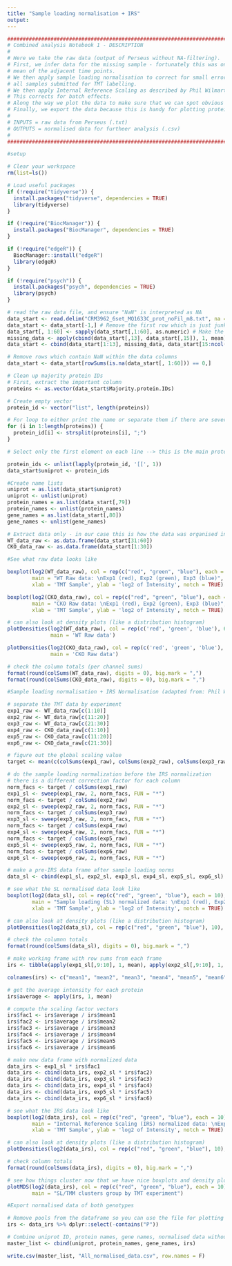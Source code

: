 ```yaml
---
title: "Sample loading normalisation + IRS"
output:
---
```


```r
#######################################################################################################################################
# Combined analysis Notebook 1 - DESCRIPTION
#
# Here we take the raw data (output of Perseus without NA-filtering).
# First, we infer data for the missing sample - fortunately this was one of the middle samples, so data is inferred by taking the 
# mean of the adjacent time points.
# We then apply sample loading normalisation to correct for small errors in pipetting - this assumes equal protein was used for
# all samples submitted for TMT labelling.
# We then apply Internal Reference Scaling as described by Phil Wilmarth - https://github.com/pwilmart/IRS_normalization
# This corrects for batch effects.
# Along the way we plot the data to make sure that we can spot obvious mistakes.
# Finally, we export the data because this is handy for plotting proteins of interest in other software!
#
# INPUTS = raw data from Perseus (.txt)
# OUTPUTS = normalised data for furtheer analysis (.csv)
#
#######################################################################################################################################
```

```r
#setup

# Clear your workspace
rm(list=ls())

# Load useful packages
if (!require("tidyverse")) {
  install.packages("tidyverse", dependencies = TRUE)
  library(tidyverse)
}

if (!require("BiocManager")) {
  install.packages("BiocManager", dependencies = TRUE)
}

if (!require("edgeR")) {
  BiocManager::install("edgeR")
  library(edgeR)
}

if (!require("psych")) {
  install.packages("psych", dependencies = TRUE)
  library(psych)
} 

# read the raw data file, and ensure "NaN" is interpreted as NA
data_start <- read.delim("CRM3962_6set_MQ1633C_prot_noFil_m8.txt", na = c("NaN"), stringsAsFactors = F)
data_start <- data_start[-1,] # Remove the first row which is just junk
data_start[, 1:60] <- sapply(data_start[,1:60], as.numeric) # Make the data numeric - in our case the file is organised like this
missing_data <- apply(cbind(data_start[,13], data_start[,15]), 1, mean) # Infer values for CKO sample 12 which was missing
data_start <- cbind(data_start[1:13], missing_data, data_start[15:ncol(data_start)])

# Remove rows which contain NaN within the data columns
data_start <- data_start[rowSums(is.na(data_start[, 1:60])) == 0,]

```

```r
# Clean up majority protein IDs
# First, extract the important column
proteins <- as.vector(data_start$Majority.protein.IDs)

# Create empty vector
protein_id <- vector("list", length(proteins))

# For loop to either print the name or separate them if there are several in one line
for (i in 1:length(proteins)) {
  protein_id[i] <- strsplit(proteins[i], ";")
}

# Select only the first element on each line --> this is the main protein for each line then attach it to the first column of the total proteome dataframe

protein_ids <- unlist(lapply(protein_id, '[[', 1))
data_start$uniprot <- protein_ids

```

```r
#Create name lists
uniprot = as.list(data_start$uniprot)
uniprot <- unlist(uniprot)
protein_names = as.list(data_start[,79])
protein_names <- unlist(protein_names)
gene_names = as.list(data_start[,80])
gene_names <- unlist(gene_names)

# Extract data only - in our case this is how the data was organised in the txt file
WT_data_raw <- as.data.frame(data_start[31:60])
CKO_data_raw <- as.data.frame(data_start[1:30])
```

```r
#See what raw data looks like 

boxplot(log2(WT_data_raw), col = rep(c("red", "green", "blue"), each = 10), 
        main = "WT Raw data: \nExp1 (red), Exp2 (green), Exp3 (blue)",
        xlab = 'TMT Sample', ylab = 'log2 of Intensity', notch = TRUE)

boxplot(log2(CKO_data_raw), col = rep(c("red", "green", "blue"), each = 10), 
        main = "CKO Raw data: \nExp1 (red), Exp2 (green), Exp3 (blue)",
        xlab = 'TMT Sample', ylab = 'log2 of Intensity', notch = TRUE)

# can also look at density plots (like a distribution histogram)
plotDensities(log2(WT_data_raw), col = rep(c('red', 'green', 'blue'), 6), 
              main = 'WT Raw data')

plotDensities(log2(CKO_data_raw), col = rep(c('red', 'green', 'blue'), 6), 
              main = 'CKO Raw data')

# check the column totals (per channel sums)
format(round(colSums(WT_data_raw), digits = 0), big.mark = ",")
format(round(colSums(CKO_data_raw), digits = 0), big.mark = ",")
```

```r
#Sample loading normalisation + IRS Normalisation (adapted from: Phil Wilmarth, OHSU PSR Core, January 2018)

# separate the TMT data by experiment
exp1_raw <- WT_data_raw[c(1:10)]
exp2_raw <- WT_data_raw[c(11:20)]
exp3_raw <- WT_data_raw[c(21:30)]
exp4_raw <- CKO_data_raw[c(1:10)]
exp5_raw <- CKO_data_raw[c(11:20)]
exp6_raw <- CKO_data_raw[c(21:30)]

# figure out the global scaling value
target <- mean(c(colSums(exp1_raw), colSums(exp2_raw), colSums(exp3_raw), colSums(exp4_raw), colSums(exp5_raw), colSums(exp6_raw)))

# do the sample loading normalization before the IRS normalization
# there is a different correction factor for each column
norm_facs <- target / colSums(exp1_raw)
exp1_sl <- sweep(exp1_raw, 2, norm_facs, FUN = "*")
norm_facs <- target / colSums(exp2_raw)
exp2_sl <- sweep(exp2_raw, 2, norm_facs, FUN = "*")
norm_facs <- target / colSums(exp3_raw)
exp3_sl <- sweep(exp3_raw, 2, norm_facs, FUN = "*")
norm_facs <- target / colSums(exp4_raw)
exp4_sl <- sweep(exp4_raw, 2, norm_facs, FUN = "*")
norm_facs <- target / colSums(exp5_raw)
exp5_sl <- sweep(exp5_raw, 2, norm_facs, FUN = "*")
norm_facs <- target / colSums(exp6_raw)
exp6_sl <- sweep(exp6_raw, 2, norm_facs, FUN = "*")

# make a pre-IRS data frame after sample loading norms
data_sl <- cbind(exp1_sl, exp2_sl, exp3_sl, exp4_sl, exp5_sl, exp6_sl)

# see what the SL normalised data look like
boxplot(log2(data_sl), col = rep(c("red", "green", "blue"), each = 10), 
        main = "Sample loading (SL) normalized data: \nExp1 (red), Exp2 (green), Exp3 (blue)",
        xlab = 'TMT Sample', ylab = 'log2 of Intensity', notch = TRUE)

# can also look at density plots (like a distribution histogram)    
plotDensities(log2(data_sl), col = rep(c("red", "green", "blue"), 10), main = "SL data")

# check the columnn totals
format(round(colSums(data_sl), digits = 0), big.mark = ",")
```

```r
# make working frame with row sums from each frame
irs <- tibble(apply(exp1_sl[,9:10], 1, mean), apply(exp2_sl[,9:10], 1, mean), apply(exp3_sl[,9:10], 1, mean), apply(exp4_sl[,9:10], 1, mean), apply(exp5_sl[,9:10], 1, mean), apply(exp6_sl[,9:10], 1, mean))

colnames(irs) <- c("mean1", "mean2", "mean3", "mean4", "mean5", "mean6")

# get the average intensity for each protein
irs$average <- apply(irs, 1, mean)

# compute the scaling factor vectors
irs$fac1 <- irs$average / irs$mean1
irs$fac2 <- irs$average / irs$mean2
irs$fac3 <- irs$average / irs$mean3
irs$fac4 <- irs$average / irs$mean4
irs$fac5 <- irs$average / irs$mean5
irs$fac6 <- irs$average / irs$mean6

# make new data frame with normalized data
data_irs <- exp1_sl * irs$fac1
data_irs <- cbind(data_irs, exp2_sl * irs$fac2)
data_irs <- cbind(data_irs, exp3_sl * irs$fac3)
data_irs <- cbind(data_irs, exp4_sl * irs$fac4)
data_irs <- cbind(data_irs, exp5_sl * irs$fac5)
data_irs <- cbind(data_irs, exp6_sl * irs$fac6)

# see what the IRS data look like
boxplot(log2(data_irs), col = rep(c("red", "green", "blue"), each = 10), 
        main = "Internal Reference Scaling (IRS) normalized data: \nExp1 (red), Exp2 (green), Exp3 (blue)",
        xlab = 'TMT Sample', ylab = 'log2 of Intensity', notch = TRUE)

# can also look at density plots (like a distribution histogram)    
plotDensities(log2(data_irs), col = rep(c("red", "green", "blue"), 10), main = "IRS data")

# check column totals
format(round(colSums(data_irs), digits = 0), big.mark = ",")

```


```r
# see how things cluster now that we have nice boxplots and density plots
plotMDS(log2(data_irs), col = rep(c("red", "green", "blue"), each = 10), 
        main = "SL/TMM clusters group by TMT experiment")
```

```r
#Export normalised data of both genotypes

# Remove pools from the dataframe so you can use the file for plotting elsewhere
irs <- data_irs %>% dplyr::select(-contains("P"))

# Combine uniprot ID, protein names, gene names, normalised data without pools
master_list <- cbind(uniprot, protein_names, gene_names, irs)

write.csv(master_list, "All_normalised_data.csv", row.names = F)

```
